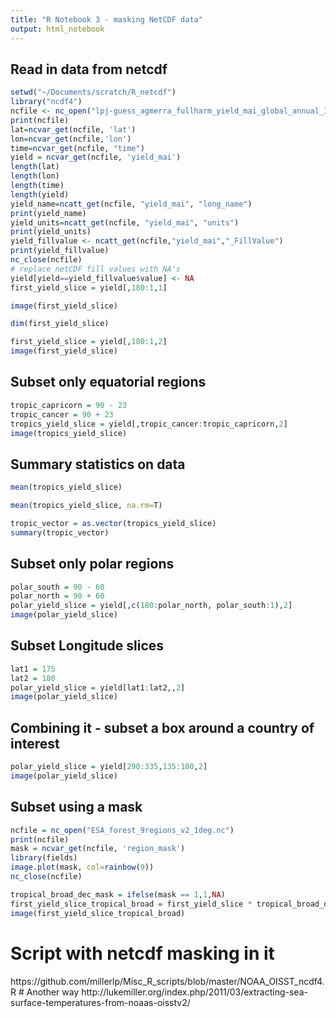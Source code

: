 ```yaml
---
title: "R Notebook 3 - masking NetCDF data"
output: html_notebook
---
```


## Read in data from netcdf 
```r
setwd("~/Documents/scratch/R_netcdf")
library("ncdf4")
ncfile <- nc_open("lpj-guess_agmerra_fullharm_yield_mai_global_annual_1980_2010_C360_T0_W0_N60_A0_1deg.nc4")
print(ncfile)
lat=ncvar_get(ncfile, 'lat')
lon=ncvar_get(ncfile,'lon')
time=ncvar_get(ncfile, "time")
yield = ncvar_get(ncfile, 'yield_mai')
length(lat)
length(lon)
length(time)
length(yield)
yield_name=ncatt_get(ncfile, "yield_mai", "long_name")
print(yield_name)
yield_units=ncatt_get(ncfile, "yield_mai", "units")
print(yield_units)
yield_fillvalue <- ncatt_get(ncfile,"yield_mai","_FillValue")
print(yield_fillvalue)
nc_close(ncfile)
# replace netCDF fill values with NA's
yield[yield==yield_fillvalue$value] <- NA
first_yield_slice = yield[,180:1,1]
```


```r
image(first_yield_slice)
```


```r
dim(first_yield_slice)
```


```r
first_yield_slice = yield[,180:1,2]
image(first_yield_slice)
```


## Subset only equatorial regions 

```r
tropic_capricorn = 90 - 23
tropic_cancer = 90 + 23 
tropics_yield_slice = yield[,tropic_cancer:tropic_capricorn,2]
image(tropics_yield_slice)
```

## Summary statistics on data 

```r
mean(tropics_yield_slice)
```


```r
mean(tropics_yield_slice, na.rm=T)
```

```r
tropic_vector = as.vector(tropics_yield_slice)
summary(tropic_vector)
```



## Subset only polar regions 
```r
polar_south = 90 - 60
polar_north = 90 + 60 
polar_yield_slice = yield[,c(180:polar_north, polar_south:1),2]
image(polar_yield_slice)
```

## Subset Longitude slices 
```r
lat1 = 175
lat2 = 180
polar_yield_slice = yield[lat1:lat2,,2]
image(polar_yield_slice)
```

## Combining it - subset a box around a country of interest 

```r
polar_yield_slice = yield[290:335,135:100,2]
image(polar_yield_slice)
```
## Subset using a mask 

```r
ncfile = nc_open("ESA_forest_9regions_v2_1deg.nc")
print(ncfile)
mask = ncvar_get(ncfile, 'region_mask')
library(fields)
image.plot(mask, col=rainbow(9))
nc_close(ncfile)
```


```r
tropical_broad_dec_mask = ifelse(mask == 1,1,NA)
first_yield_slice_tropical_broad = first_yield_slice * tropical_broad_dec_mask
image(first_yield_slice_tropical_broad)
```


# Script with netcdf masking in it 
https://github.com/millerlp/Misc_R_scripts/blob/master/NOAA_OISST_ncdf4.R
# Another way 
http://lukemiller.org/index.php/2011/03/extracting-sea-surface-temperatures-from-noaas-oisstv2/

